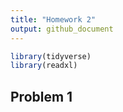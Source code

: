 ```yaml
---
title: "Homework 2"
output: github_document
---
```


```r
library(tidyverse)
library(readxl)
```

## Problem 1 

